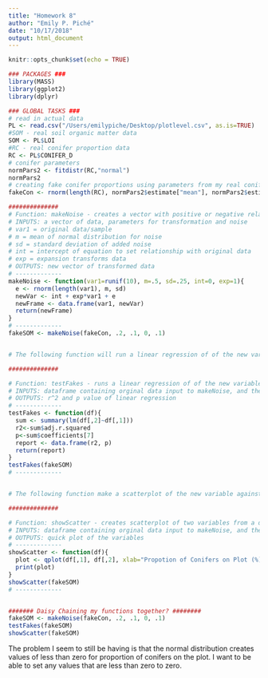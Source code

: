 ```yaml
---
title: "Homework 8"
author: "Emily P. Piché"
date: "10/17/2018"
output: html_document
---
```


```r
knitr::opts_chunk$set(echo = TRUE)
```


```r
### PACKAGES ###
library(MASS)
library(ggplot2)
library(dplyr)

### GLOBAL TASKS ###
# read in actual data 
PL <- read.csv("/Users/emilypiche/Desktop/plotlevel.csv", as.is=TRUE)
#SOM - real soil organic matter data
SOM <- PL$LOI
#RC - real conifer proportion data
RC <- PL$CONIFER_D
# conifer parameters
normPars2 <- fitdistr(RC,"normal")
normPars2
# creating fake conifer proportions using parameters from my real conifer proportions
fakeCon <- rnorm(length(RC), normPars2$estimate["mean"], normPars2$estimate["sd"]) 

##############
# Function: makeNoise - creates a vector with positive or negative relationship to an existing vector by tranforming, and adding noise generated from a normal distribution
# INPUTS: a vector of data, parameters for transformation and noise
# var1 = original data/sample 
# m = mean of normal distribution for noise 
# sd = standard deviation of added noise 
# int = intercept of equation to set relationship with original data
# exp = expansion transforms data
# OUTPUTS: new vector of transformed data
# -------------
makeNoise <- function(var1=runif(10), m=.5, sd=.25, int=0, exp=1){
  e <- rnorm(length(var1), m, sd)
  newVar <- int + exp*var1 + e 
  newFrame <- data.frame(var1, newVar)
  return(newFrame)
}
# -------------
fakeSOM <- makeNoise(fakeCon, .2, .1, 0, .1)


# The following function will run a linear regression of of the new variable against the original variable:

##############

# Function: testFakes - runs a linear regression of of the new variable from makeNoise against the original variable (var1).
# INPUTS: dataframe containing orginal data input to makeNoise, and the output of makeNoise. 
# OUTPUTS: r^2 and p value of linear regression
# -------------
testFakes <- function(df){
  sum <- summary(lm(df[,2]~df[,1]))
  r2<-sum$adj.r.squared
  p<-sum$coefficients[7]
  report <- data.frame(r2, p)
  return(report)
}
testFakes(fakeSOM)
# -------------


# The following function make a scatterplot of the new variable against the original variable:

##############

# Function: showScatter - creates scatterplot of two variables from a dataframe
# INPUTS: dataframe containing orginal data input to makeNoise, and the output of makeNoise. 
# OUTPUTS: quick plot of the variables
# -------------
showScatter <- function(df){
  plot <- qplot(df[,1], df[,2], xlab="Propotion of Conifers on Plot (%)", ylab="Soil Organic Matter(%)")+ theme_bw() + geom_smooth(method="lm")
  print(plot)
}
showScatter(fakeSOM)
# -------------


####### Daisy Chaining my functions together? ########
fakeSOM <- makeNoise(fakeCon, .2, .1, 0, .1)
testFakes(fakeSOM)
showScatter(fakeSOM)
```
The problem I seem to still be having is that the normal distribution creates values of less than zero for proportion of conifers on the plot. I want to be able to set any values that are less than zero to zero.
